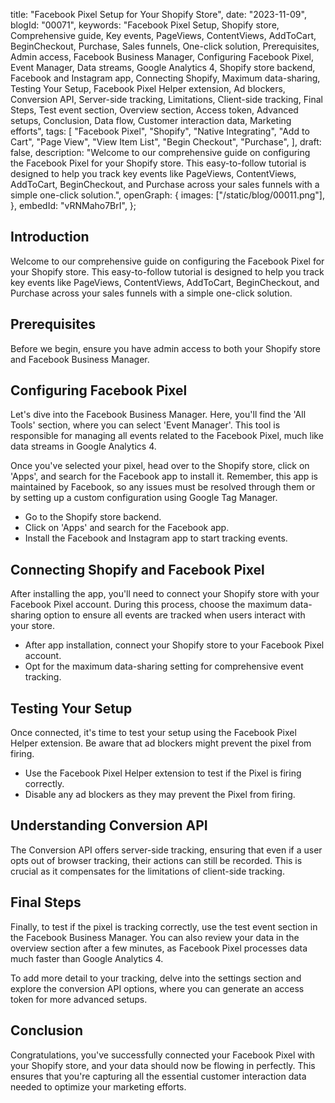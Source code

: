  title: "Facebook Pixel Setup for Your Shopify Store",
 date: "2023-11-09",
 blogId: "00071",
 keywords:
  "Facebook Pixel Setup, Shopify store, Comprehensive guide, Key events, PageViews, ContentViews, AddToCart, BeginCheckout, Purchase, Sales funnels, One-click solution, Prerequisites, Admin access, Facebook Business Manager, Configuring Facebook Pixel, Event Manager, Data streams, Google Analytics 4, Shopify store backend, Facebook and Instagram app, Connecting Shopify, Maximum data-sharing, Testing Your Setup, Facebook Pixel Helper extension, Ad blockers, Conversion API, Server-side tracking, Limitations, Client-side tracking, Final Steps, Test event section, Overview section, Access token, Advanced setups, Conclusion, Data flow, Customer interaction data, Marketing efforts",
 tags: [
  "Facebook Pixel",
  "Shopify",
  "Native Integrating",
  "Add to Cart",
  "Page View",
  "View Item List",
  "Begin Checkout",
  "Purchase",
 ],
 draft: false,
 description:
  "Welcome to our comprehensive guide on configuring the Facebook Pixel for your Shopify store. This easy-to-follow tutorial is designed to help you track key events like PageViews, ContentViews, AddToCart, BeginCheckout, and Purchase across your sales funnels with a simple one-click solution.",
 openGraph: {
  images: ["/static/blog/00011.png"],
 },
 embedId: "vRNMaho7BrI",
};

<BlogHeader metadata={metadata} />

## Introduction

Welcome to our comprehensive guide on configuring the Facebook Pixel for your Shopify store. This easy-to-follow tutorial is designed to help you track key events like PageViews, ContentViews, AddToCart, BeginCheckout, and Purchase across your sales funnels with a simple one-click solution.

<YoutubeEmbed embedId={metadata.embedId} />

## Prerequisites

Before we begin, ensure you have admin access to both your Shopify store and Facebook Business Manager.

<Note
 title='Tip'
 content="You need admin access to apps on Shopify and Pixels on FB. Without this access, you won't be able to install the Facebook app on Shopify or connect it with your Facebook account."
/>
## Configuring Facebook Pixel

Let's dive into the Facebook Business Manager. Here, you'll find the 'All Tools' section, where you can select 'Event Manager'. This tool is responsible for managing all events related to the Facebook Pixel, much like data streams in Google Analytics 4.

Once you've selected your pixel, head over to the Shopify store, click on 'Apps', and search for the Facebook app to install it. Remember, this app is maintained by Facebook, so any issues must be resolved through them or by setting up a custom configuration using Google Tag Manager.

- Go to the Shopify store backend.
- Click on 'Apps' and search for the Facebook app.
- Install the Facebook and Instagram app to start tracking events.

## Connecting Shopify and Facebook Pixel

After installing the app, you'll need to connect your Shopify store with your Facebook Pixel account. During this process, choose the maximum data-sharing option to ensure all events are tracked when users interact with your store.

- After app installation, connect your Shopify store to your Facebook Pixel account.
- Opt for the maximum data-sharing setting for comprehensive event tracking.

<Note
 title='Tip'
 content='For seamless data tracking, select the maximum data-sharing option.'
/>

## Testing Your Setup

Once connected, it's time to test your setup using the Facebook Pixel Helper extension. Be aware that ad blockers might prevent the pixel from firing.

- Use the Facebook Pixel Helper extension to test if the Pixel is firing correctly.
- Disable any ad blockers as they may prevent the Pixel from firing.

## Understanding Conversion API

The Conversion API offers server-side tracking, ensuring that even if a user opts out of browser tracking, their actions can still be recorded. This is crucial as it compensates for the limitations of client-side tracking.

## Final Steps

Finally, to test if the pixel is tracking correctly, use the test event section in the Facebook Business Manager. You can also review your data in the overview section after a few minutes, as Facebook Pixel processes data much faster than Google Analytics 4.

To add more detail to your tracking, delve into the settings section and explore the conversion API options, where you can generate an access token for more advanced setups.

## Conclusion

Congratulations, you've successfully connected your Facebook Pixel with your Shopify store, and your data should now be flowing in perfectly. This ensures that you're capturing all the essential customer interaction data needed to optimize your marketing efforts.
